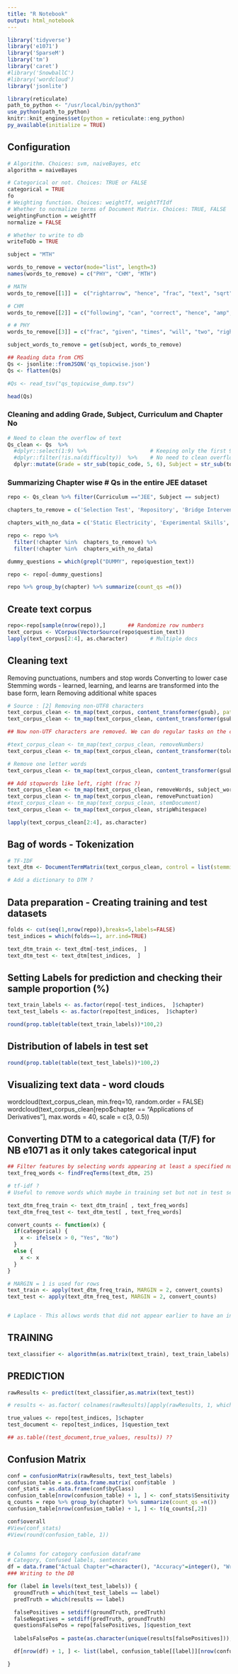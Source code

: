 ```yaml
---
title: "R Notebook"
output: html_notebook
---
```


```r
library('tidyverse')
library('e1071')
library('SparseM')
library('tm')
library('caret')
#library('SnowballC')
#library('wordcloud')
library('jsonlite')

library(reticulate)
path_to_python <- "/usr/local/bin/python3"
use_python(path_to_python)
knitr::knit_engines$set(python = reticulate::eng_python)
py_available(initialize = TRUE)
```

## Configuration
```r

# Algorithm. Choices: svm, naiveBayes, etc
algorithm = naiveBayes

# Categorical or not. Choices: TRUE or FALSE
categorical = TRUE
fo
# Weighting function. Choices: weightTf, weightTfIdf
# Whether to normalize terms of Document Matrix. Choices: TRUE, FALSE
weightingFunction = weightTf
normalize = FALSE

# Whether to write to db
writeToDb = TRUE

subject = "MTH"

words_to_remove = vector(mode="list", length=3)
names(words_to_remove) = c("PHY", "CHM", "MTH")

# MATH
words_to_remove[[1]] =  c("rightarrow", "hence", "frac", "text", "sqrt", "times", "value", "amp", "statement", "will", "equal", "number", "tan", "now", "can", "two", "get", "true", "lambda")

# CHM
words_to_remove[[2]] = c("following", "can", "correct", "hence", "amp", "text", "will", "reaction", "given", "frac", "rightarrow", "circ", "number", "matrix", "mol", "compound", "true", "one", "group", "solution") 

# # PHY
words_to_remove[[3]] = c("frac", "given", "times", "will", "two", "rightarrow", "sqrt")

subject_words_to_remove = get(subject, words_to_remove)
```

```r
## Reading data from CMS
Qs <- jsonlite::fromJSON('qs_topicwise.json')
Qs <- flatten(Qs)

#Qs <- read_tsv("qs_topicwise_dump.tsv")

head(Qs)
```

### Cleaning and adding Grade, Subject, Curriculum and Chapter No 

```r
# Need to clean the overflow of text
Qs_clean <- Qs  %>%
  #dplyr::select(1:9) %>%                    # Keeping only the first 9 columns
  #dplyr::filter(!is.na(difficulty))  %>%    # No need to clean overflow
  dplyr::mutate(Grade = str_sub(topic_code, 5, 6), Subject = str_sub(topic_code, 1, 3), Curriculum = str_sub(topic_code, 8, 10), Ch_No = str_sub(topic_code, 12, 13))
```

### Summarizing Chapter wise # Qs in the entire JEE dataset

```r
repo <- Qs_clean %>% filter(Curriculum =="JEE", Subject == subject)

chapters_to_remove = c('Selection Test', 'Repository', 'Bridge Intervention Curriculum', 'M1.1 Scaffold test','Tally Marks')

chapters_with_no_data = c('Static Electricity', 'Experimental Skills', 'Principle of Mathematical Induction')

repo <- repo %>% 
  filter(!chapter %in%  chapters_to_remove) %>%
  filter(!chapter %in%  chapters_with_no_data)

dummy_questions = which(grepl("DUMMY", repo$question_text))

repo <- repo[-dummy_questions]

repo %>% group_by(chapter) %>% summarize(count_qs =n())

```

## Create text corpus

```r

repo<-repo[sample(nrow(repo)),]       ## Randomize row numbers
text_corpus <- VCorpus(VectorSource(repo$question_text)) 
lapply(text_corpus[2:4], as.character)       # Multiple docs
```

## Cleaning text 
Removing punctuations, numbers and stop words
Converting to lower case
Stemming words - learned, learning, and learns are transformed into the base form, learn
Removing additional white spaces

```r
# Source : [2] Removing non-UTF8 characters
text_corpus_clean <- tm_map(text_corpus, content_transformer(gsub), pattern ="[^[:alnum:]]" , replacement = " ")
text_corpus_clean <- tm_map(text_corpus_clean, content_transformer(gsub), pattern ="[\u0080-\uffff]" , replacement = " ")

## Now non-UTF characters are removed. We can do regular tasks on the clean corpus.

#text_corpus_clean <- tm_map(text_corpus_clean, removeNumbers)
text_corpus_clean <- tm_map(text_corpus_clean, content_transformer(tolower))

# Remove one letter words
text_corpus_clean <- tm_map(text_corpus_clean, content_transformer(gsub), pattern="\\b\\w{1,2}\\b", replacement = "")

## Add stopwords like left, right (frac ?)
text_corpus_clean <- tm_map(text_corpus_clean, removeWords, subject_words_to_remove)
text_corpus_clean <- tm_map(text_corpus_clean, removePunctuation)
#text_corpus_clean <- tm_map(text_corpus_clean, stemDocument)
text_corpus_clean <- tm_map(text_corpus_clean, stripWhitespace)

lapply(text_corpus_clean[2:4], as.character)       
```

## Bag of words - Tokenization
```r

# TF-IDF
text_dtm <- DocumentTermMatrix(text_corpus_clean, control = list(stemming = TRUE, weighting = weightingFunction, normalize = normalize))

# Add a dictionary to DTM ?
```

## Data preparation - Creating training and test datasets
```r

folds <- cut(seq(1,nrow(repo)),breaks=5,labels=FALSE)
test_indices = which(folds==1, arr.ind=TRUE)

text_dtm_train <- text_dtm[-test_indices,  ]
text_dtm_test <- text_dtm[test_indices,  ]

```

## Setting Labels for prediction and checking their sample proportion (%)
```r
text_train_labels <- as.factor(repo[-test_indices,  ]$chapter)
text_test_labels <- as.factor(repo[test_indices,  ]$chapter) 

round(prop.table(table(text_train_labels))*100,2)
```

## Distribution of labels in test set
```r
round(prop.table(table(text_test_labels))*100,2)
```

## Visualizing text data - word clouds
wordcloud(text_corpus_clean, min.freq=10, random.order = FALSE)
wordcloud(text_corpus_clean[repo$chapter == "Applications of Derivatives"], max.words = 40, scale = c(3, 0.5))

## Converting DTM to a categorical data (T/F) for NB e1071 as it only takes categorical input

```r

## Filter features by selecting words appearing at least a specified number of times
text_freq_words <- findFreqTerms(text_dtm, 25)

# tf-idf ?
# Useful to remove words which maybe in training set but not in test set leading to an out of bounds error

text_dtm_freq_train <- text_dtm_train[ , text_freq_words]
text_dtm_freq_test <- text_dtm_test[ , text_freq_words]

convert_counts <- function(x) {
  if(categorical) {
    x <- ifelse(x > 0, "Yes", "No")
  } 
  else {
    x <- x
  }
}

# MARGIN = 1 is used for rows
text_train <- apply(text_dtm_freq_train, MARGIN = 2, convert_counts)
text_test <- apply(text_dtm_freq_test, MARGIN = 2, convert_counts)


# Laplace - This allows words that did not appear earlier to have an indisputable say in the classification process. Just because the word "ringtone" only appeared in the spam messages in the training data, it does not mean that every message with this word should be classified as spam
```

## TRAINING
```r
text_classifier <- algorithm(as.matrix(text_train), text_train_labels)
```

## PREDICTION
```r

rawResults <- predict(text_classifier,as.matrix(text_test))

# results <- as.factor( colnames(rawResults)[apply(rawResults, 1, which.max)] )

true_values <- repo[test_indices, ]$chapter
test_document <- repo[test_indices, ]$question_text

## as.table((test_document,true_values, results)) ??
```

## Confusion Matrix
```r

conf = confusionMatrix(rawResults, text_test_labels)
confusion_table = as.data.frame.matrix( conf$table  )
conf_stats = as.data.frame(conf$byClass)
confusion_table[nrow(confusion_table) + 1, ] <- conf_stats$Sensitivity
q_counts = repo %>% group_by(chapter) %>% summarize(count_qs =n())
confusion_table[nrow(confusion_table) + 1, ] <- t(q_counts[,2])

conf$overall
#View(conf_stats)
#View(round(confusion_table, 1))
```

```python

```

```r

# Columns for category confusion dataframe
# Category, Confused labels, sentences
df = data.frame("Actual Chapter"=character(), "Accuracy"=integer(), "Wrong predicted chapters"=character(), stringsAsFactors = FALSE)
### Writing to the DB

for (label in levels(text_test_labels)) {
  groundTruth = which(text_test_labels == label)
  predTruth = which(results == label)

  falsePositives = setdiff(groundTruth, predTruth)
  falseNegatives = setdiff(predTruth, groundTruth)
  questionsFalsePos = repo[falsePositives, ]$question_text
  
  labelsFalsePos = paste(as.character(unique(results[falsePositives])), collapse = ", ")

  df[nrow(df) + 1, ] <- list(label, confusion_table[[label]][nrow(confusion_table) - 1], labelsFalsePos) 

}


```

